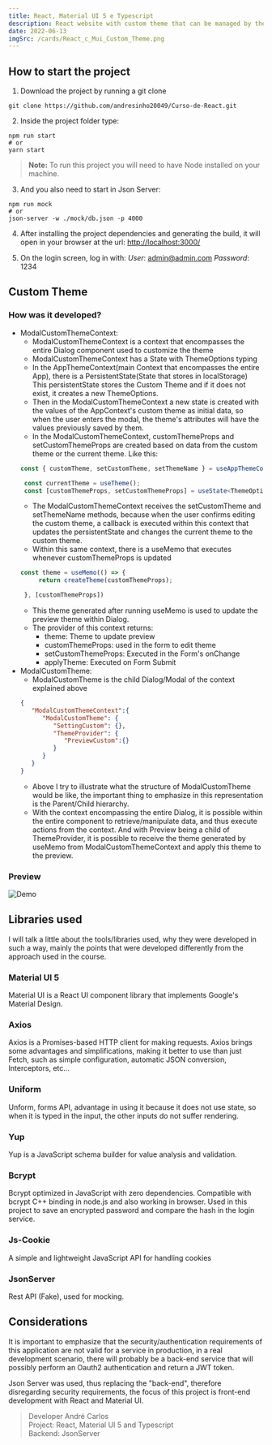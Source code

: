 ```yaml
---
title: React, Material UI 5 e Typescript
description: React website with custom theme that can be managed by the user, developed in React and site management using context
date: 2022-06-13
imgSrc: /cards/React_c_Mui_Custom_Theme.png
---
```


## How to start the project
1. Download the project by running a git clone
```git
git clone https://github.com/andresinho20049/Curso-de-React.git
```

2. Inside the project folder type:
```node
npm run start
# or
yarn start
```
> **Note:**
To run this project you will need to have Node installed on your machine.

3. And you also need to start in Json Server:
```
npm run mock
# or
json-server -w ./mock/db.json -p 4000
```

4. After installing the project dependencies and generating the build, it will open in your browser at the url: [http://localhost:3000/](http://localhost:3000/)

5. On the login screen, log in with:
*User*: admin@admin.com
*Password*: 1234

## Custom Theme
### How was it developed?
  - ModalCustomThemeContext:
    - ModalCustomThemeContext is a context that encompasses the entire Dialog component used to customize the theme
    - ModalCustomThemeContext has a State with ThemeOptions typing
    - In the AppThemeContext(main Context that encompasses the entire App), there is a PersistentState(State that stores in localStorage)
    This persistentState stores the Custom Theme and if it does not exist, it creates a new ThemeOptions.
    - Then in the ModalCustomThemeContext a new state is created with the values of the AppContext's custom theme as initial data, so when the user enters the modal, the theme's attributes will have the values previously saved by them.
    - In the ModalCustomThemeContext, customThemeProps and setCustomThemeProps are created based on data from the custom theme or the current theme. Like this:
    ```ts
    const { customTheme, setCustomTheme, setThemeName } = useAppThemeContext();

     const currentTheme = useTheme();
     const [customThemeProps, setCustomThemeProps] = useState<ThemeOptions>(customTheme || currentTheme as ThemeOptions);
    ```
    - The ModalCustomThemeContext receives the setCustomTheme and setThemeName methods, because when the user confirms editing the custom theme, a callback is executed within this context that updates the persistentState and changes the current theme to the custom theme.
    - Within this same context, there is a useMemo that executes whenever customThemeProps is updated
    ```ts
    const theme = useMemo(() => {
         return createTheme(customThemeProps);

     }, [customThemeProps])
    ```
    - This theme generated after running useMemo is used to update the preview theme within Dialog.
    - The provider of this context returns:
       - theme: Theme to update preview
       - customThemeProps: used in the form to edit theme
       - setCustomThemeProps: Executed in the Form's onChange
       - applyTheme: Executed on Form Submit
- ModalCustomTheme:
    - ModalCustomTheme is the child Dialog/Modal of the context explained above
    ```json
    {
       "ModalCustomThemeContext":{
          "ModalCustomTheme": {
             "SettingCustom": {},
             "ThemeProvider": {
                "PreviewCustom":{}
             }
          }
       }
    }
    ```
    - Above I try to illustrate what the structure of ModalCustomTheme would be like, the important thing to emphasize in this representation is the Parent/Child hierarchy.
    - With the context encompassing the entire Dialog, it is possible within the entire component to retrieve/manipulate data, and thus execute actions from the context. And with Preview being a child of ThemeProvider, it is possible to receive the theme generated by useMemo from ModalCustomThemeContext and apply this theme to the preview.

### Preview
![Demo](https://github.com/andresinho20049/Curso-de-React/blob/master/public/demo/custom-theme-initial.gif?raw=true)

## Libraries used
I will talk a little about the tools/libraries used, why they were developed in such a way, mainly the points that were developed differently from the approach used in the course.

### Material UI 5
Material UI is a React UI component library that implements Google's Material Design.

### Axios
Axios is a Promises-based HTTP client for making requests. Axios brings some advantages and simplifications, making it better to use than just Fetch, such as simple configuration, automatic JSON conversion, Interceptors, etc...

### Uniform
Unform, forms API, advantage in using it because it does not use state, so when it is typed in the input, the other inputs do not suffer rendering.

### Yup
Yup is a JavaScript schema builder for value analysis and validation.

### Bcrypt
Bcrypt optimized in JavaScript with zero dependencies. Compatible with bcrypt C++ binding in node.js and also working in browser. Used in this project to save an encrypted password and compare the hash in the login service.

### Js-Cookie
A simple and lightweight JavaScript API for handling cookies

### JsonServer
Rest API (Fake), used for mocking.

## Considerations
It is important to emphasize that the security/authentication requirements of this application are not valid for a service in production, in a real development scenario, there will probably be a back-end service that will possibly perform an Oauth2 authentication and return a JWT token.

Json Server was used, thus replacing the "back-end", therefore disregarding security requirements, the focus of this project is front-end development with React and Material UI.

> Developer André Carlos \
> Project: React, Material UI 5 and Typescript \
> Backend: JsonServer